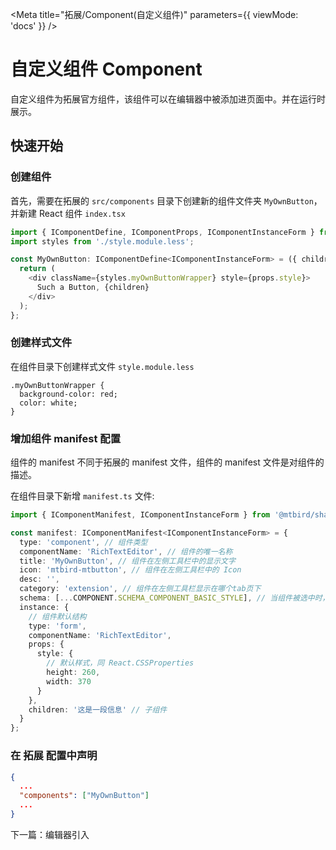 
<Meta title="拓展/Component(自定义组件)" parameters={{ viewMode: 'docs' }} />

# 自定义组件 Component

自定义组件为拓展官方组件，该组件可以在编辑器中被添加进页面中。并在运行时展示。

## 快速开始

### 创建组件

首先，需要在拓展的 `src/components` 目录下创建新的组件文件夹 `MyOwnButton`，并新建 React 组件 `index.tsx`

```typescript
import { IComponentDefine, IComponentProps, IComponentInstanceForm } from '@mtbird/shared';
import styles from './style.module.less';

const MyOwnButton: IComponentDefine<IComponentInstanceForm> = ({ children }: IComponentProps) => {
  return (
    <div className={styles.myOwnButtonWrapper} style={props.style}>
      Such a Button, {children}
    </div>
  );
};
```

### 创建样式文件

在组件目录下创建样式文件 `style.module.less`

```less
.myOwnButtonWrapper {
  background-color: red;
  color: white;
}
```

### 增加组件 manifest 配置

组件的 manifest 不同于拓展的 manifest 文件，组件的 manifest 文件是对组件的描述。

在组件目录下新增 `manifest.ts` 文件:

```typescript
import { IComponentManifest, IComponentInstanceForm } from '@mtbird/shared';

const manifest: IComponentManifest<IComponentInstanceForm> = {
  type: 'component', // 组件类型
  componentName: 'RichTextEditor', // 组件的唯一名称
  title: 'MyOwnButton', // 组件在左侧工具栏中的显示文字
  icon: 'mtbird-mtbutton', // 组件在左侧工具栏中的 Icon
  desc: '',
  category: 'extension', // 组件在左侧工具栏显示在哪个tab页下
  schema: [...COMPONENT.SCHEMA_COMPONENT_BASIC_STYLE], // 当组件被选中时，右侧可以修改的配置
  instance: {
    // 组件默认结构
    type: 'form',
    componentName: 'RichTextEditor',
    props: {
      style: {
        // 默认样式，同 React.CSSProperties
        height: 260,
        width: 370
      }
    },
    children: '这是一段信息' // 子组件
  }
};
```

### 在 拓展 配置中声明

```json
{
  ...
  "components": ["MyOwnButton"]
  ...
}

```

下一篇：<LinkTo kind="拓展-查看已发布拓展--page">编辑器引入</LinkTo>
